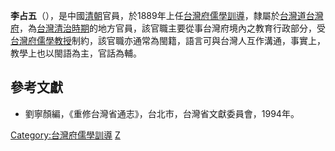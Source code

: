 '''李占五'''（{{bd|?||?|}}），是中國[[清朝|清朝]]官員，於1889年上任[[台灣府儒學訓導|台灣府儒學訓導]]，隸屬於[[台灣道|台灣道]][[台灣府|台灣府]]，為[[台灣清治時期|台灣清治時期]]的地方官員，該官職主要從事台灣府境內之教育行政部分，受[[台灣府儒學教授|台灣府儒學教授]]制約，該官職亦通常為閩籍，語言可與台灣人互作溝通，事實上，教學上也以閩語為主，官話為輔。

==參考文獻==
*劉寧顏編，《重修台灣省通志》，台北市，台灣省文獻委員會，1994年。
{{start box}}
{{s-before|[[王元穉|王元穉]]}}
{{s-title|[[台灣府儒學訓導|台灣府儒學訓導]]|1889年上任}}
{{s-after|[[張忠侯|張忠侯]]}}
{{end box}}
{{清朝人物小作品}}

[[Category:台灣府儒學訓導|Category:台灣府儒學訓導]]
[[Category:李姓|Z]]